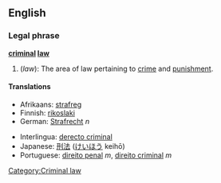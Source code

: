 ==English==
===Legal phrase===
{{wikipedia}}
'''[[criminal]] [[law]]'''

# (''law''): The area of law pertaining to [[crime]] and [[punishment]].

==== Translations ====
{{top}}
*Afrikaans: [[strafreg]]
*Finnish: [[rikoslaki]]
* German: [[Strafrecht]] ''n''
{{mid}}
* Interlingua: [[derecto criminal]]
* Japanese: [[刑法]] ([[けいほう]] keihō)
* Portuguese: [[direito penal]] ''m'', [[direito criminal]] ''m''
{{bottom}}

[[Category:Criminal law]]
